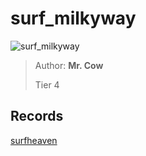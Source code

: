 
# surf_milkyway

![surf_milkyway](https://raw.githubusercontent.com/Sayt123/SurfMapPics/Maps-and-bonuses/csgo/surf_milkyway.jpg)

> Author: **Mr. Cow**
>
> Tier 4

## Records

[surfheaven](https://surfheaven.eu/map/surf_milkyway)
